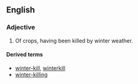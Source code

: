 ==English==

===Adjective===
{{en-adj|-}}

# {{label|en|US}} Of crops, having been killed by winter weather.

====Derived terms====
* [[winter-kill]], [[winterkill]]<!--back-formation: verb and noun-->
* [[winter-killing]]<!--noun-->